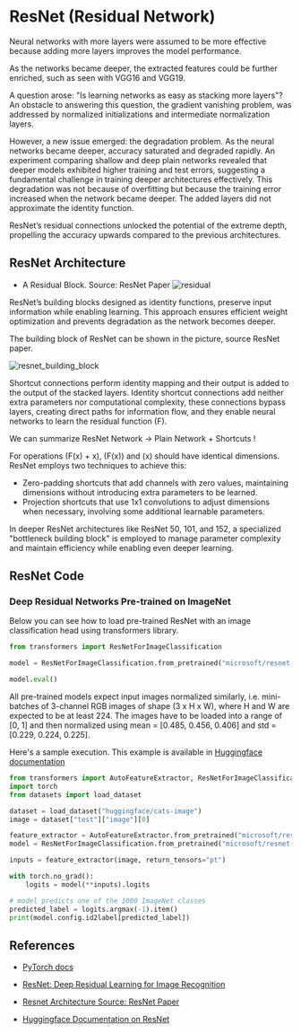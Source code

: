 # ResNet (Residual Network)




Neural networks with more layers were assumed to be more effective because adding more layers improves the model performance.

As the networks became deeper, the extracted features could be further enriched, such as seen with VGG16 and VGG19.

A question arose: "Is learning networks as easy as stacking more layers"?
An obstacle to answering this question, the gradient vanishing problem, was addressed by normalized initializations and intermediate normalization layers.

However, a new issue emerged: the degradation problem. As the neural networks became deeper, accuracy saturated and degraded rapidly. An experiment comparing shallow and deep plain networks revealed that deeper models exhibited higher training and test errors, suggesting a fundamental challenge in training deeper architectures effectively. This degradation was not because of overfitting but because the training error increased when the network became deeper. The added layers did not approximate the identity function.


ResNet’s residual connections unlocked the potential of the extreme depth, propelling the accuracy upwards compared to the previous architectures.



## ResNet Architecture

- A Residual Block. Source: ResNet Paper
![residual](https://huggingface.co/datasets/hf-vision/course-assets/blob/main/ResnetBlock.png)

ResNet’s building blocks designed as identity functions, preserve input information while enabling learning. This approach ensures efficient weight optimization and prevents degradation as the network becomes deeper.

The building block of ResNet can be shown in the picture, source ResNet paper. 

![resnet_building_block](https://huggingface.co/datasets/hf-vision/course-assets/resolve/main/ResnetBlock.png)

Shortcut connections perform identity mapping and their output is added to the output of the stacked layers. Identity shortcut connections add neither extra parameters nor
computational complexity, these connections bypass layers, creating direct paths for information flow, and they enable neural networks to learn the residual function (F).

We can summarize ResNet Network ->  Plain Network + Shortcuts !

For operations  \(F(x) + x\), \(F(x)\) and \(x\) should have identical dimensions.
ResNet employs two techniques to achieve this:

- Zero-padding shortcuts that add channels with zero values, maintaining dimensions without introducing extra parameters to be learned.
- Projection shortcuts that use 1x1 convolutions to adjust dimensions when necessary, involving some additional learnable parameters.

In deeper ResNet architectures like ResNet 50, 101, and 152, a specialized "bottleneck building block" is employed to manage parameter complexity and maintain efficiency while enabling even deeper learning.

## ResNet Code



### Deep Residual Networks Pre-trained on ImageNet
Below you can see how to load pre-trained ResNet with an image classification head using transformers library.
```python
from transformers import ResNetForImageClassification

model = ResNetForImageClassification.from_pretrained("microsoft/resnet-50")

model.eval()
```
All pre-trained models expect input images normalized similarly, i.e. mini-batches of 3-channel RGB images of shape (3 x H x W), where H and W are expected to be at least 224. The images have to be loaded into a range of [0, 1] and then normalized using mean = [0.485, 0.456, 0.406] and std = [0.229, 0.224, 0.225].


Here's a sample execution. This example is available in [Huggingface documentation](https://huggingface.co/docs/transformers/v4.18.0/en/model_doc/resnet)

```python
from transformers import AutoFeatureExtractor, ResNetForImageClassification
import torch
from datasets import load_dataset

dataset = load_dataset("huggingface/cats-image")
image = dataset["test"]["image"][0]

feature_extractor = AutoFeatureExtractor.from_pretrained("microsoft/resnet-50")
model = ResNetForImageClassification.from_pretrained("microsoft/resnet-50")

inputs = feature_extractor(image, return_tensors="pt")

with torch.no_grad():
    logits = model(**inputs).logits

# model predicts one of the 1000 ImageNet classes
predicted_label = logits.argmax(-1).item()
print(model.config.id2label[predicted_label])
```


## References

- [PyTorch docs](https://pytorch.org/hub/pytorch_vision_resnet/)
- [ResNet: Deep Residual Learning for Image Recognition](https://arxiv.org/abs/1512.03385)

- [Resnet Architecture Source: ResNet Paper](https://arxiv.org/abs/1512.03385)
- [Huggingface Documentation on ResNet](https://huggingface.co/docs/transformers/en/model_doc/resnet)